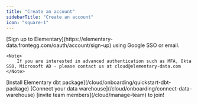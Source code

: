```yaml
---
title: "Create an account"
sidebarTitle: "Create an account"
icon: "square-1"
---
```


<Steps>
  <Step>
    [Sign up to Elementary](https://elementary-data.frontegg.com/oauth/account/sign-up) using Google SSO or email.

    <Note>
        If you are interested in advanced authentication such as MFA, Okta SSO, Microsoft AD - please contact us at cloud@elementary-data.com
    </Note> 
  </Step>
  <Step>
    [Install Elementary dbt package](/cloud/onboarding/quickstart-dbt-package)
  </Step>
  <Step>
    [Connect your data warehouse](/cloud/onboarding/connect-data-warehouse)
  </Step>
  <Step icon="party-horn">
    [invite team members](/cloud/manage-team) to join!
  </Step>
</Steps>